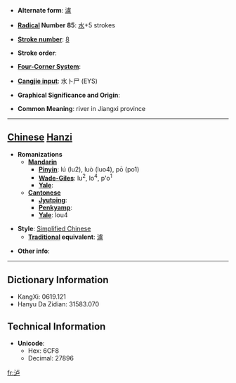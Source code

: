* '''Alternate form''': [[瀘]]

* '''[[Wiktionary:Chinese radical index| Radical]] Number 85''': [[Wiktionary:Chinese radical index 水|水]]+5 strokes

* '''[[Wiktionary:Chinese total strokes index|Stroke number]]''': [[Wiktionary:Chinese total strokes index 8|8]]

* '''Stroke order''': 

* '''[[Wiktionary:Chinese four corner index|Four-Corner System]]''': 

* '''[[Wiktionary:Chinese Cangjie index|Cangjie input]]''': 水卜尸 (EYS)

* '''Graphical Significance and Origin''': 

* '''Common Meaning''': river in Jiangxi province

----

== [[Chinese]] [[Hanzi]] ==

* '''Romanizations'''
** '''[[Mandarin]]'''
*** '''[[Pinyin]]''': lú (lu2), luò (luo4), pō (po1)
*** '''[[Wade-Giles]]''': lu<sup>2</sup>, lo<sup>4</sup>, p'o<sup>1</sup>
*** '''[[Yale]]''': 
** '''[[Cantonese]]'''
*** '''[[Jyutping]]''':
*** '''[[Penkyamp]]''': 
*** '''[[Yale]]''': lou4

* '''Style''': [[Simplified Chinese]] 
** '''[[Traditional Chinese|Traditional]] equivalent''': [[瀘]]

* '''Other info''': 

----

== Dictionary Information ==

* KangXi: 0619.121
* Hanyu Da Zidian: 31583.070

== Technical Information ==

* '''Unicode''':
** Hex: 6CF8
** Decimal: 27896

[[fr:泸]]